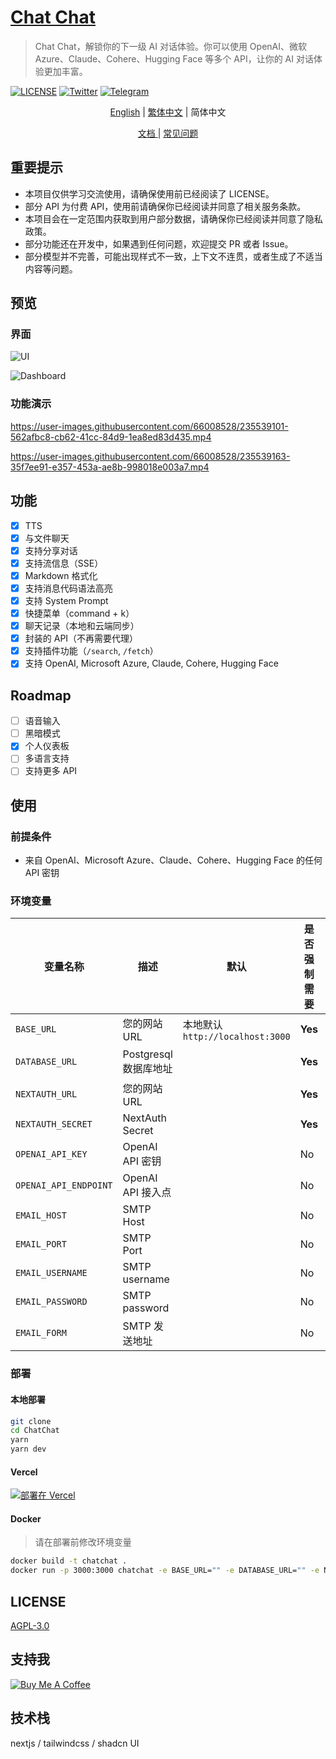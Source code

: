 # [Chat Chat](https://chat.okisdev.com)

> Chat Chat，解锁你的下一级 AI 对话体验。你可以使用 OpenAI、微软 Azure、Claude、Cohere、Hugging Face 等多个 API，让你的 AI 对话体验更加丰富。

[![LICENSE](https://img.shields.io/github/license/okisdev/ChatChat?style=flat-square)](https://github.com/okisdev/ChatChat/blob/master/LICENSE) [![Twitter](https://img.shields.io/twitter/follow/okisdev)](https://twitter.com/okisdev) [![Telegram](https://img.shields.io/badge/Telegram-Chat%20Chat-blue?style=flat-square&logo=telegram)](https://t.me/+uWx9qtafv-BiNGVk)

<p align='center'>
    <a href='README.mdx'>English</a> | <a href='README.zh_HK.mdx'>繁体中文</a> | <a>简体中文</a>
</p>

<p align='center'>
    <a href='https://docs.okis.dev/zh-CN/chat' target='_blank'>
        文档
    </a>
    | <a href='https://github.com/okisdev/ChatChat/issues/3'>常见问题</a>
</p>

## 重要提示

-   本项目仅供学习交流使用，请确保使用前已经阅读了 LICENSE。
-   部分 API 为付费 API，使用前请确保你已经阅读并同意了相关服务条款。
-   本项目会在一定范围内获取到用户部分数据，请确保你已经阅读并同意了隐私政策。
-   部分功能还在开发中，如果遇到任何问题，欢迎提交 PR 或者 Issue。
-   部分模型并不完善，可能出现样式不一致，上下文不连贯，或者生成了不适当内容等问题。

## 预览

### 界面

![UI](https://cdn.harrly.com/project/GitHub/Chat-Chat/img/UI-1.png)

![Dashboard](https://cdn.harrly.com/project/GitHub/Chat-Chat/img/Dashboard-1.png)

### 功能演示

https://user-images.githubusercontent.com/66008528/235539101-562afbc8-cb62-41cc-84d9-1ea8ed83d435.mp4

https://user-images.githubusercontent.com/66008528/235539163-35f7ee91-e357-453a-ae8b-998018e003a7.mp4

## 功能

-   [x] TTS
-   [x] 与文件聊天
-   [x] 支持分享对话
-   [x] 支持流信息（SSE）
-   [x] Markdown 格式化
-   [x] 支持消息代码语法高亮
-   [x] 支持 System Prompt
-   [x] 快捷菜单（command + k）
-   [x] 聊天记录（本地和云端同步）
-   [x] 封装的 API（不再需要代理）
-   [x] 支持插件功能（`/search`, `/fetch`）
-   [x] 支持 OpenAI, Microsoft Azure, Claude, Cohere, Hugging Face

## Roadmap

-   [ ] 语音输入
-   [ ] 黑暗模式
-   [x] 个人仪表板
-   [ ] 多语言支持
-   [ ] 支持更多 API

## 使用

### 前提条件

-   来自 OpenAI、Microsoft Azure、Claude、Cohere、Hugging Face 的任何 API 密钥

### 环境变量

| 变量名称              | 描述                  | 默认                            | 是否强制需要 | 提示                                                                                                |
| --------------------- | --------------------- | ------------------------------- | ------------ | --------------------------------------------------------------------------------------------------- |
| `BASE_URL`            | 您的网站 URL          | 本地默认`http://localhost:3000` | **Yes**      | （带前缀）                                                                                          |
| `DATABASE_URL`        | Postgresql 数据库地址 |                                 | **Yes**      | 以 `postgresql://` 开头 （如果不需要，请填写 `postgresql://user:password@example.com:port/dbname`） |
| `NEXTAUTH_URL`        | 您的网站 URL          |                                 | **Yes**      | （不带前缀）                                                                                        |
| `NEXTAUTH_SECRET`     | NextAuth Secret       |                                 | **Yes**      | 随机哈希数值（16 位最佳）                                                                           |
| `OPENAI_API_KEY`      | OpenAI API 密钥       |                                 | No           |                                                                                                     |
| `OPENAI_API_ENDPOINT` | OpenAI API 接入点     |                                 | No           |                                                                                                     |
| `EMAIL_HOST`          | SMTP Host             |                                 | No           |                                                                                                     |
| `EMAIL_PORT`          | SMTP Port             |                                 | No           |                                                                                                     |
| `EMAIL_USERNAME`      | SMTP username         |                                 | No           |                                                                                                     |
| `EMAIL_PASSWORD`      | SMTP password         |                                 | No           |                                                                                                     |
| `EMAIL_FORM`          | SMTP 发送地址         |                                 | No           |                                                                                                     |

### 部署

#### 本地部署

```bash
git clone
cd ChatChat
yarn
yarn dev
```

#### Vercel

[![部署在 Vercel](https://vercel.com/button)](https://vercel.com/import/project?template=https://github.com/okisdev/ChatChat)

#### Docker

> 请在部署前修改环境变量

```bash
docker build -t chatchat .
docker run -p 3000:3000 chatchat -e BASE_URL="" -e DATABASE_URL="" -e NEXTAUTH_URL="" -e NEXTAUTH_SECRET="" -e OPENAI_API_KEY="" -e OPENAI_API_ENDPOINT="" -e EMAIL_HOST="" -e EMAIL_PORT="" -e EMAIL_USERNAME="" -e EMAIL_PASSWORD="" -e EMAIL_FORM=""
```

## LICENSE

[AGPL-3.0](./LICENSE)

## 支持我

[![Buy Me A Coffee](https://www.buymeacoffee.com/assets/img/custom_images/orange_img.png)](https://www.buymeacoffee.com/okisdev)

## 技术栈

nextjs / tailwindcss / shadcn UI
